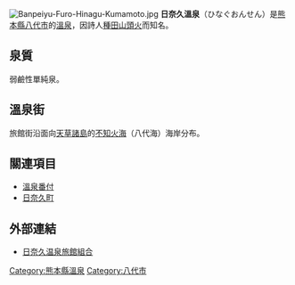 [[File:Banpeiyu-Furo-Hinagu-Kumamoto.jpg|thumb]]
'''日奈久溫泉'''（ひなぐおんせん）是[[熊本縣|熊本縣]][[八代市|八代市]]的[[溫泉|溫泉]]，因詩人[[種田山頭火|種田山頭火]]而知名。

== 泉質 ==
弱鹼性單純泉。

== 溫泉街 ==
旅館街沿面向[[天草諸島|天草諸島]]的[[不知火海|不知火海]]（八代海）海岸分布。

== 關連項目 ==
*[[溫泉番付|溫泉番付]]
*[[日奈久町|日奈久町]]

== 外部連結 ==
* [http://www.hinagu.jp/ 日奈久温泉旅館組合] {{Wayback|url=http://www.hinagu.jp/ |date=20210123125934 }}

{{DEFAULTSORT:Hinagu Onsen}}
[[Category:熊本縣溫泉|Category:熊本縣溫泉]]
[[Category:八代市|Category:八代市]]